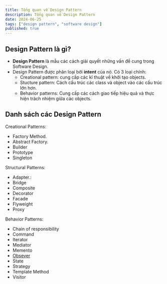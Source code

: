 ```yaml
---
title: Tổng quan về Design Pattern  
description: Tổng quan về Design Pattern
date: 2024-06-25
tags: ["design pattern", "software design"]
published: true
---
```


## Design Pattern là gì?

- **Design Pattern** là mẫu các cách giải quyết những vấn đề cung trong Software Design. 
- Design Pattern được phân loại bởi **intent** của nó. Có 3 loại chính:
    - Creational pattern: cung cấp các kĩ thuật về khởi tạo objects.
    - Stucture pattern: Cách cấu trúc các class và object vào các cấu trúc lớn hơn. 
    - Behavior patterns: Cung cấp các cách giao tiếp hiệu quả và thực hiện trách nhiệm giữa các objects. 

## Danh sách các Design Pattern

Creational Patterns:

- Factory Method.
- Abstract Factory.
- Builder
- Prototype 
- Singleton

Structural Patterns:

- Adapter.:
- Bridge
- Composite 
- Decorator
- Facade 
- Flyweight 
- Proxy 

Behavior Patterns:

- Chain of responsibility 
- Command 
- Iterator 
- Mediator 
- Memento 
- [Obsever](/obsever-design-pattern)
- State 
- Strategy 
- Template Method 
- Visitor 
